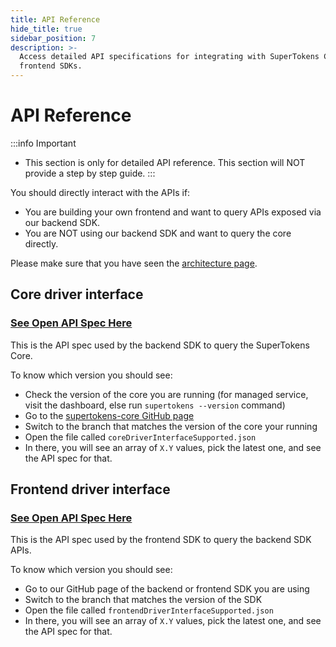 ```yaml
---
title: API Reference
hide_title: true
sidebar_position: 7
description: >-
  Access detailed API specifications for integrating with SuperTokens Core and
  frontend SDKs.
---
```


# API Reference

:::info Important
- This section is only for detailed API reference. This section will NOT provide a step by step guide.
:::

You should directly interact with the APIs if:
- You are building your own frontend and want to query APIs exposed via our backend SDK.
- You are NOT using our backend SDK and want to query the core directly.

Please make sure that you have seen the [architecture page](/docs/references/how-supertokens-works).

## Core driver interface
### [See Open API Spec Here](https://app.swaggerhub.com/apis/supertokens/CDI)
This is the API spec used by the backend SDK to query the SuperTokens Core.

To know which version you should see:
- Check the version of the core you are running (for managed service, visit the dashboard, else run `supertokens --version` command)
- Go to the [supertokens-core GitHub page](https://github.com/supertokens/supertokens-core)
- Switch to the branch that matches the version of the core your running
- Open the file called `coreDriverInterfaceSupported.json`
- In there, you will see an array of `X.Y` values, pick the latest one, and see the API spec for that.

## Frontend driver interface
### [See Open API Spec Here](https://app.swaggerhub.com/apis/supertokens/FDI)
This is the API spec used by the frontend SDK to query the backend SDK APIs.

To know which version you should see:
- Go to our GitHub page of the backend or frontend SDK you are using
- Switch to the branch that matches the version of the SDK
- Open the file called `frontendDriverInterfaceSupported.json`
- In there, you will see an array of `X.Y` values, pick the latest one, and see the API spec for that.


